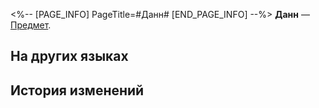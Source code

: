 <%-- [PAGE_INFO]
PageTitle=#Данн#
[END_PAGE_INFO] --%>
{{Предмет Инфобокс
|id          = 250114
|Изображение = Предмет Данн.png
|Тип         = 
|Инвентарь   = 
|Редкость    = 4
|Эффект      = 
|Описание    = 
}}
'''Данн''' — [[Предмет]].

==На других языках==
{{На других языках
|en   = Dunn
|zhs  = 邓恩
|zht  = 鄧恩
|ja   = ダン
|ko   = 던
|es   = Dunn
|fr   = Dunn
|ru   = Данн
|th   = Dunn
|vi   = Dunn
|de   = Dunn
|id   = Dunn
|pt   = Dunn
}}

==История изменений==
{{История изменений|3.5}}